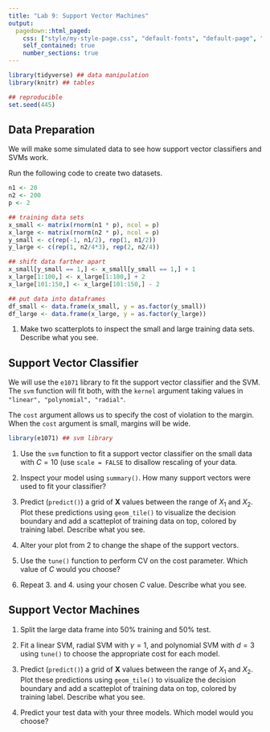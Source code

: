 ```yaml
---
title: "Lab 9: Support Vector Machines"
output:
  pagedown::html_paged:
    css: ["style/my-style-page.css", "default-fonts", "default-page", "default"]
    self_contained: true
    number_sections: true
---
```


```r
library(tidyverse) ## data manipulation
library(knitr) ## tables

## reproducible
set.seed(445)
```

## Data Preparation

We will make some simulated data to see how support vector classifiers and SVMs work.

Run the following code to create two datasets.

```r
n1 <- 20
n2 <- 200
p <- 2

## training data sets
x_small <- matrix(rnorm(n1 * p), ncol = p)
x_large <- matrix(rnorm(n2 * p), ncol = p)
y_small <- c(rep(-1, n1/2), rep(1, n1/2))
y_large <- c(rep(1, n2/4*3), rep(2, n2/4))

## shift data farther apart
x_small[y_small == 1,] <- x_small[y_small == 1,] + 1
x_large[1:100,] <- x_large[1:100,] + 2
x_large[101:150,] <- x_large[101:150,] - 2

## put data into dataframes
df_small <- data.frame(x_small, y = as.factor(y_small))
df_large <- data.frame(x_large, y = as.factor(y_large))

```

1. Make two scatterplots to inspect the small and large training data sets. Describe what you see.

## Support Vector Classifier

We will use the `e1071` library to fit the support vector classifier and the SVM. The `svm` function will fit both, with the `kernel` argument taking values in `"linear", "polynomial", "radial"`.

The `cost` argument allows us to specify the cost of violation to the margin. When the `cost` argument is small, margins will be wide.

```r
library(e1071) ## svm library
```

1. Use the `svm` function to fit a support vector classifier on the small data with $C = 10$ (use `scale = FALSE` to disallow rescaling of your data.

2. Inspect your model using `summary()`. How many support vectors were used to fit your classifier?

3. Predict (`predict()`) a grid of $\boldsymbol X$ values between the range of $X_1$ and $X_2$. Plot these predictions using `geom_tile()` to visualize the decision boundary and add a scatteplot of training data on top, colored by training label. Describe what you see.

4. Alter your plot from 2 to change the shape of the support vectors.

5. Use the `tune()` function to perform CV on the cost parameter. Which value of $C$ would you choose?

6. Repeat 3. and 4. using your chosen $C$ value. Describe what you see.

## Support Vector Machines

1. Split the large data frame into 50% training and 50% test.

2. Fit a linear SVM, radial SVM with $\gamma = 1$, and polynomial SVM with $d = 3$ using `tune()` to choose the appropriate cost for each model.

3. Predict (`predict()`) a grid of $\boldsymbol X$ values between the range of $X_1$ and $X_2$. Plot these predictions using `geom_tile()` to visualize the decision boundary and add a scatteplot of training data on top, colored by training label. Describe what you see.

4. Predict your test data with your three models. Which model would you choose?